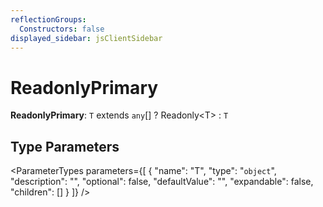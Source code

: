```yaml
---
reflectionGroups:
  Constructors: false
displayed_sidebar: jsClientSidebar
---
```



# ReadonlyPrimary

 **ReadonlyPrimary**: `T` extends `any`[] ? Readonly&#60;T&#62; : `T`

## Type Parameters

<ParameterTypes parameters={[
  {
    "name": "T",
    "type": "`object`",
    "description": "",
    "optional": false,
    "defaultValue": "",
    "expandable": false,
    "children": []
  }
]} />

